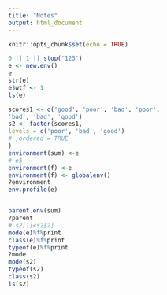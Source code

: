 ```yaml
---
title: "Notes"
output: html_document
---
```


```r
knitr::opts_chunk$set(echo = TRUE)
```

```r
0 || 1 || stop('123')
e <- new.env()
e
str(e)
e$wtf <- 1
ls(e)

scores1 <- c('good', 'poor', 'bad', 'poor',
'bad', 'bad', 'good')
s2 <- factor(scores1,
levels = c('poor', 'bad', 'good')
# ,ordered = TRUE
)
environment(sum) <-e
# e$
environment(f) <-e
environment(f) <- globalenv()
?environment
env.profile(e)


parent.env(sum)
?parent
# s2[1]<s2[2]
mode(e)%f%print
class(e)%f%print
typeof(e)%f%print
?mode
mode(s2)
typeof(s2)
class(s2)
is(s2)

```